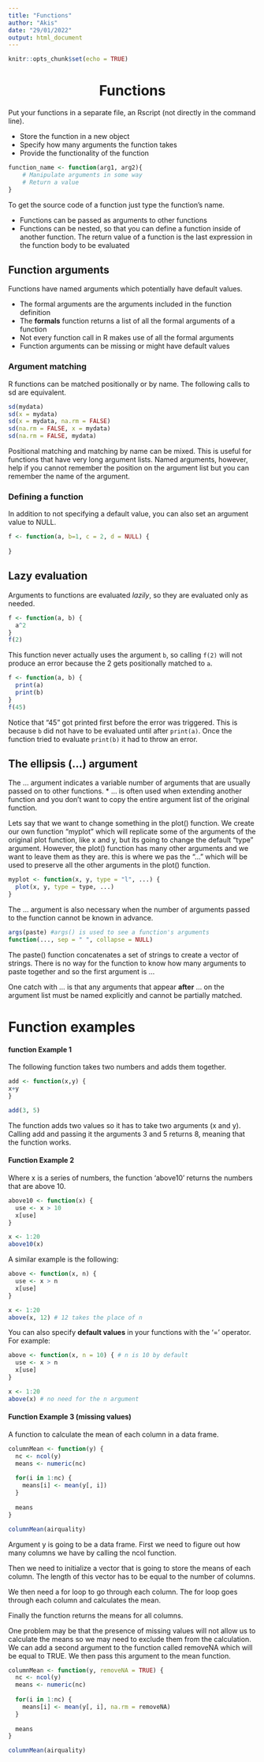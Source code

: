 ```yaml
---
title: "Functions"
author: "Akis"
date: "29/01/2022"
output: html_document
---
```


```r
knitr::opts_chunk$set(echo = TRUE)
```

<center><h1> Functions </center></h1>

Put your functions in a separate file, an Rscript (not directly in the command line). 

* Store the function in a new object
* Specify how many arguments the function takes
* Provide the functionality of the function

```r
function_name <- function(arg1, arg2){
	# Manipulate arguments in some way
	# Return a value
}
```

To get the source code of a function just type the function's name.

* Functions can be passed as arguments to other functions
* Functions can be nested, so that you can define a function inside of another function. The return value of a function is the last expression in the function body to be evaluated

## Function arguments

Functions have named arguments which potentially have default values.

* The formal arguments are the arguments included in the function definition
* The **formals** function returns a list of all the formal arguments of a function
* Not every function call in R makes use of all the formal arguments
* Function arguments can be missing or might have default values

### Argument matching

R functions can be matched positionally or by name. The following calls to sd are equivalent.

```r
sd(mydata)
sd(x = mydata)
sd(x = mydata, na.rm = FALSE)
sd(na.rm = FALSE, x = mydata)
sd(na.rm = FALSE, mydata)
```

Positional matching and matching by name can be mixed. This is useful for functions that have very long argument lists. Named arguments, however, help if you cannot remember the position on the argument list but you can remember the name of the argument.

### Defining a function

In addition to not specifying a default value, you can also set an argument value to NULL.

```r
f <- function(a, b=1, c = 2, d = NULL) {
  
}
```

## Lazy evaluation

Arguments to functions are evaluated *lazily*, so they are evaluated only as needed.

```r
f <- function(a, b) {
  a^2
}
f(2)
```

This function never actually uses the argument `b`, so calling `f(2)` will not produce an error because the 2 gets positionally matched to `a`.


```r
f <- function(a, b) {
  print(a)
  print(b)
}
f(45)
```
Notice that "45" got printed first before the error was triggered. This is because `b` did not have to be evaluated until after `print(a)`. Once the function tried to evaluate `print(b)` it had to throw an error.

## The ellipsis (...) argument
The ... argument indicates a variable number of arguments that are usually passed on to other functions.
* ... is often used when extending another function and you don't want to copy the entire argument list of the original function.

Lets say that we want to change something in the plot() function. We create our own function "myplot" which will replicate some of the arguments of the original plot function, like x and y, but its going to change the default "type" argument. However, the plot() function has many other arguments and we want to leave them as they are. this is where we pas the "..." which will be used to preserve all the other arguments in the plot() function. 

```r
myplot <- function(x, y, type = "l", ...) {
  plot(x, y, type = type, ...)
}
```

The ... argument is also necessary when the number of arguments passed to the function cannot be known in advance.

```r
args(paste) #args() is used to see a function's arguments
function(..., sep = " ", collapse = NULL)
```

The paste() function concatenates a set of strings to create a vector of strings. There is no way for the function to know how many arguments to paste together and so the first argument is ...

One catch with ... is that any arguments that appear **after** ... on the argument list must be named explicitly and cannot be partially matched.




# Function examples

#### function Example 1

The following function takes two numbers and adds them together.

```r
add <- function(x,y) {
x+y
}

add(3, 5)
```
The function adds two values so it has to take two arguments (x and y). Calling add and passing it the arguments 3 and 5 returns 8, meaning that the function works.

#### Function Example 2
Where x is a series of numbers, the function 'above10' returns the numbers that are above 10.
```r
above10 <- function(x) {
  use <- x > 10
  x[use]
}

x <- 1:20
above10(x)
```

A similar example is the following:

```r
above <- function(x, n) {
  use <- x > n
  x[use]
}

x <- 1:20
above(x, 12) # 12 takes the place of n
```


You can also specify **default values** in your functions with the '=' operator. For example:

```r
above <- function(x, n = 10) { # n is 10 by default
  use <- x > n
  x[use]
}

x <- 1:20
above(x) # no need for the n argument
```


#### Function Example 3 (missing values)
A function to calculate the mean of each column in a data frame.

```r
columnMean <- function(y) {
  nc <- ncol(y) 
  means <- numeric(nc) 
  
  for(i in 1:nc) {
    means[i] <- mean(y[, i])
  }
  
  means
}

columnMean(airquality)
```

Argument y is going to be a data frame. First we need to figure out how many columns we have by calling the ncol function. 

Then we need to initialize a vector that is going to store the means of each column. The length of this vector has to be equal to the number of columns.

We then need a for loop to go through each column. The for loop goes through each column and calculates the mean.

Finally the function returns the means for all columns.

One problem may be that the presence of missing values will not allow us to calculate the means so we may need to exclude them from the calculation. We can add a second argument to the function called removeNA which will be equal to TRUE. We then pass this argument to the mean function.

```r
columnMean <- function(y, removeNA = TRUE) {
  nc <- ncol(y) 
  means <- numeric(nc) 
  
  for(i in 1:nc) {
    means[i] <- mean(y[, i], na.rm = removeNA)
  }
  
  means
}

columnMean(airquality)
```